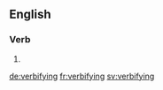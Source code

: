 ==English==

===Verb===
{{head|en}}

# {{present participle of|verbify|lang=en}}

[[de:verbifying]]
[[fr:verbifying]]
[[sv:verbifying]]